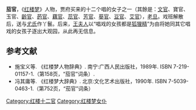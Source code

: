 {{no footnotes|time=2019-06-18T01:37:14+00:00}}
'''茄官'''，《[[红楼梦|红楼梦]]》人物，贾府买来的十二个唱的女子之一（其餘是：[[文官_(紅樓夢人物)|文官]]、寶官、玉官、[[齡官|齡官]]、[[菂官|菂官]]、[[藕官|藕官]]、[[蕊官|蕊官]]、[[芳官|芳官]]、[[葵官|葵官]]、[[荳官|豆官]]、[[艾官|艾官]]），[[老旦|老旦]]。戏班解散后，送与[[尤氏_(红楼梦)|尤氏]]作丫鬟。后来，[[王夫人_(紅樓夢)|王夫人]]以“唱戏的女孩都是[[狐狸精|狐狸精]]”为由将她同其它唱戏的女孩子逐出大观园，从此再无信息。 

== 参考文献 ==
* 施宝义等. 《红楼梦人物辞典》. 南宁:广西人民出版社，1989年. ISBN 7-219-01157-1.（第158页，“茄官”词条）.
* 冯其庸等. 《红楼梦大辞典》. 北京:文化艺术出版社，1990年. ISBN 7-5039-0463-1.（第752页，“茄官”词条）

[[Category:红楼十二官|Category:红楼十二官]]
[[Category:红楼梦女仆|Category:红楼梦女仆]]